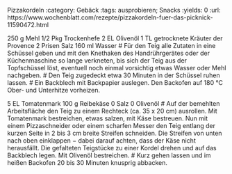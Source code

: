 Pizzakordeln
:category: Gebäck
:tags: ausprobieren; Snacks
:yields: 0
:url: https://www.wochenblatt.com/rezepte/pizzakordeln-fuer-das-picknick-11590472.html

250 g	Mehl
1/2 Pkg	Trockenhefe
2 EL	Olivenöl
1 TL	getrocknete Kräuter der Provence
2 Prisen	Salz
160 ml	Wasser
# Für den Teig alle Zutaten in eine Schüssel geben und mit den Knethaken des Handrührgerätes oder der Küchenmaschine so lange verkneten, bis sich der Teig aus der Topfschüssel löst, eventuell noch einmal vorsichtig etwas Wasser oder Mehl nachgeben.
# Den Teig zugedeckt etwa 30 Minuten in der Schüssel ruhen lassen.
# Ein Backblech mit Backpapier auslegen. Den Back­ofen auf 180 °C Ober- und Unterhitze vorheizen.


5 EL Tomatenmark
100 g	Reibekäse
0 Salz
0 Olivenöl
# Auf der bemehlten Arbeitsfläche den Teig zu einem Rechteck (ca. 35 x 20 cm) ausrollen. Mit Tomatenmark bestreichen, etwas salzen, mit Käse bestreuen. Nun mit einem Pizzaschneider oder einem scharfen Messer den Teig entlang der kurzen Seite in 2 bis 3 cm breite Streifen schneiden. Die Streifen von unten nach oben einklappen − dabei darauf achten, dass der Käse nicht herausfällt. Die gefalteten Teigstücke zu einer Kordel drehen und auf das Backblech legen. Mit Olivenöl bestreichen.
# Kurz gehen lassen und im heißen Backofen 20 bis 30 Minuten knusprig abbacken.
